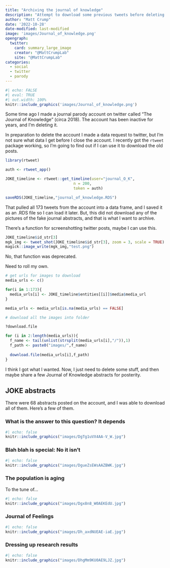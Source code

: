 ```yaml
---
title: "Archiving the journal of knowledge"
description: "Attempt to download some previous tweets before deleting an account."
author: "Matt Crump"
date: '2022-10-28'
date-modified: last-modified
image: 'images/Journal_of_knowledge.png'
opengraph:
  twitter:
    card: summary_large_image
    creator: "@MattCrumpLab"
    site: "@MattCrumpLab"
categories:
  - social
  - twitter
  - parody
---
```


```r
#| echo: FALSE
#| eval: TRUE
#| out.width: 100%
knitr::include_graphics('images/Journal_of_knowledge.png')
```

Some time ago I made a journal parody account on twitter called "The Journal of Knowledge" (circa 2018). The account has been inactive for years, and I'm deleting it.

In preparation to delete the account I made a data request to twitter, but I'm not sure what data I get before I close the account. I recently got the `rtweet` package working, so I'm going to find out if I can use it to download the old posts.

```r
library(rtweet)

auth <- rtweet_app()

JOKE_timeline <- rtweet::get_timeline(user="journal_O_K",
                              n = 200,
                              token = auth)

saveRDS(JOKE_timeline,"journal_of_knowledge.RDS")
```

That pulled all 173 tweets from the account into a data frame, and I saved it as an .RDS file so I can load it later. But, this did not download any of the pictures of the fake journal abstracts, and that is what I want to archive.

There's a function for screenshotting twitter posts, maybe I can use this.

```r
JOKE_timeline$id_str[3]
mgk_img <- tweet_shot(JOKE_timeline$id_str[3], zoom = 3, scale = TRUE)
magick::image_write(mgk_img,"test.png")
```

No, that function was deprecated.

Need to roll my own.

```r
# get urls for images to download
media_urls <- c()

for(i in 1:173){
  media_urls[i] <- JOKE_timeline$entities[[i]]$media$media_url
}

media_urls <- media_urls[is.na(media_urls) == FALSE]

# download all the images into folder

?download.file

for (i in 2:length(media_urls)){
  f_name <- tail(unlist(strsplit(media_urls[i],"/")),1)
  f_path <- paste0("images/",f_name)
  
  download.file(media_urls[i],f_path)
}

```

I think I got what I wanted. Now, I just need to delete some stuff, and then maybe share a few Journal of Knowledge abstracts for posterity.

## JOKE abstracts

There were 68 abstracts posted on the account, and I was able to download all of them. Here's a few of them.

### What is the answer to this question? It depends

```r
#| echo: false
knitr::include_graphics("images/DgTg1uVX4AA-V_W.jpg")
```

### Blah blah is special: No it isn't

```r
#| echo: false
knitr::include_graphics("images/DgueZsEWsAAZBWK.jpg")
```

### The population is aging

To the tune of...

```r
#| echo: false
knitr::include_graphics("images/Dgx8n8_W0AEKEdU.jpg")
```

### Journal of Feelings


```r
#| echo: false
knitr::include_graphics("images/Dh_axdNUEAE-iaE.jpg")
```

### Dressing up research results

```r
#| echo: false
knitr::include_graphics("images/DhgMm9KU0AE9LJZ.jpg")
```




